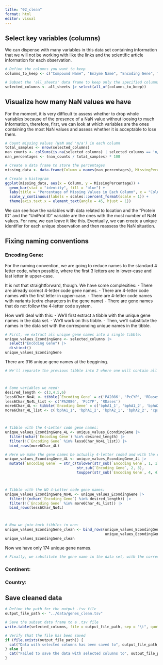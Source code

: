 ```yaml
---
title: "02_clean"
format: html
editor: visual
---
```



## Select key variables (columns)
We can dispense with many variables in this data set containing information that we will not be working with like the links and the scientific article information for each observation.
```r
# Define the columns you want to keep
columns_to_keep <- c("Compound Name", "Enzyme Name", "Encoding Gene", "KEGG Orthology", "Organism", "GenBankID", "Strain ID/Microorganism", "UniProt ID", "Protein ID", "Continent where study sampling was done (Collections)", "Country", "Isolation source", "Habitat notes")  

# Subset the 'all_sheets' data frame to keep only the specified columns
selected_columns <- all_sheets |> select(all_of(columns_to_keep))


```

## Visualize how many NaN values we have
For the moment, it is very difficult to assess whether to drop whole variables because of the presence of a NaN value without loosing to much information, therefore, first, we can look at which variables are the ones containing the most NaN values and assess whether it is acceptable to lose them.
```r

# Count missing values (NaN and 'n/a') in each column
total_samples <- nrow(selected_columns)
nan_counts <- colSums(is.na(selected_columns) | selected_columns == 'n/a' | selected_columns == 'na' | selected_columns == 'N/A' | selected_columns == 'NA')
nan_percentages <- (nan_counts / total_samples) * 100

# Create a data frame to store the percentages
missing_data <- data.frame(Column = names(nan_percentages), MissingPercentage = nan_percentages)

# Create a histogram
ggplot(missing_data, aes(x = Column, y = MissingPercentage)) +
  geom_bar(stat = "identity", fill = "blue") +
  labs(title = "Percentage of Missing Values in Each Column", x = "Column", y = "Percentage") +
  scale_y_continuous(labels = scales::percent_format(scale = 1)) +
  theme(axis.text.x = element_text(angle = 45, hjust = 1))

```
We can see how the variables with data related to location and the "Protein ID" and the "UniProt ID" variable are the ones with the most number of NaN values. For now, we can leave it like this. Eventually, we can create a unique identifier for each unique observation and then reassess the NaN situation.

## Fixing naming conventions
### Encoding Gene:
For the naming convention, we are going to reduce names to the standard 4 letter code, when possible, where the first 3 letters are in lower-case and last letter in upper-case.

It is not that straightforward, though. We have some complexities:
- There are already correct 4-letter code gene names.
- There are 4-letter code names with the first letter in upper-case.
- There are 4-letter code names with variants (extra characters in the gene name)
- There are gene names that do not follow the 4-letter code system.

How we'll deal with this:
- We'll first extract a tibble with the unique gene names in the data set.
- We'll work on this tibble.
- Then, we'll substitute the names in the data set with the corresponding unique names in the tibble.

```r
# First, we extract all unique gene names into a single tibble:
unique_values_EcondingGene <- selected_columns |> 
  select("Encoding Gene") |> 
  distinct() 
unique_values_EcondingGene
```
There are 316 unique gene names at the beggining.

```r
# We'll separate the previous tibble into 2 where one will contain all gene names that should follow the 4-letter code, and another tibble with all the gene names that do not follow that system.



# Some variables we need:
desired_length <- c(3,4,5,6)
less6Char_No4L <- tibble(`Encoding Gene` = c('PA2086', 'PcCYP', 'RDases'))
less6Char_No4L_list <- c('PA2086', 'PcCYP', 'RDases')
more6Char_4L <- tibble(`Encoding Gene` = c('bphA1_1', 'bphA1_2', 'bphA2_1', 'bphA2_2', 'cprA-like', 'bphX0 (BphK)', 'bphX1 (BphK)', 'bphX2 (BphK)', 'bphX3 (BphK)'))
more6Char_4L_list <- c('bphA1_1', 'bphA1_2', 'bphA2_1', 'bphA2_2', 'cprA-like', 'bphX0 (BphK)', 'bphX1 (BphK)', 'bphX2 (BphK)', 'bphX3 (BphK)')



# Tibble with the 4-Letter code gene names:
unique_values_EcondingGene_4L <- unique_values_EcondingGene |> 
  filter(nchar(`Encoding Gene`) %in% desired_length) |> 
  filter(!(`Encoding Gene` %in% less6Char_No4L_list)) |> 
  bind_rows(more6Char_4L)

# Here we make the gene names be actually 4-letter coded and with the correct format (Yes, we are dropping variants of genes as if they were the same but I think it is fine to make this assumpion for the project)
unique_values_EcondingGene_4L <- unique_values_EcondingGene_4L |> 
  mutate(`Encoding Gene` = str_c(tolower(str_sub(`Encoding Gene`, 1, 1)),
                                 str_sub(`Encoding Gene`, 2, 3),
                                 toupper(str_sub(`Encoding Gene`, 4, 4)))) |> distinct()



# Tibble with the NO 4-Letter code gene names:
unique_values_EcondingGene_No4L <- unique_values_EcondingGene |> 
  filter(!(nchar(`Encoding Gene`) %in% desired_length)) |> 
  filter(!(`Encoding Gene` %in% more6Char_4L_list)) |> 
  bind_rows(less6Char_No4L)



# Now we join both tibbles in one:
unique_values_EcondingGene_clean <- bind_rows(unique_values_EcondingGene_4L,
                                              unique_values_EcondingGene_No4L)
unique_values_EcondingGene_clean
```
Now we have only 174 unique gene names. 

```r
# Finally, we substitute the gene name in the data set, with the corresponding gene name from our tibble so they all get standardized:
```


### Continent:
### Country:



## Save cleaned data

```r
# Define the path for the output .tsv file
output_file_path <- "../data/genes_clean.tsv"

# Save the subset data frame to a .tsv file
write.table(selected_columns, file = output_file_path, sep = "\t", quote = FALSE, row.names = FALSE)

# Verify that the file has been saved
if (file.exists(output_file_path)) {
  cat("Data with selected columns has been saved to", output_file_path, "\n")
} else {
  cat("Failed to save the data with selected columns to", output_file_path, "\n")
}

```
